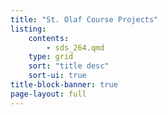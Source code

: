 ```yaml
---
title: "St. Olaf Course Projects"
listing:
    contents:
        - sds_264.qmd
    type: grid
    sort: "title desc"
    sort-ui: true
title-block-banner: true
page-layout: full
---
```


